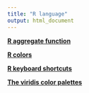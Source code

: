```yaml
---
title: "R language"
output: html_document
---
```


<link rel="stylesheet" href="styles.css" type="text/css">

__[R aggregate function](./2019-09-06-R-aggregate.html)__

__[R colors](chrome-extension://oemmndcbldboiebfnladdacbdfmadadm/http://www.stat.columbia.edu/~tzheng/files/Rcolor.pdf)__

__[R keyboard shortcuts](https://support.rstudio.com/hc/en-us/articles/200711853-Keyboard-Shortcuts)__

__[The viridis color palettes](https://cran.r-project.org/web/packages/viridis/vignettes/intro-to-viridis.html)__